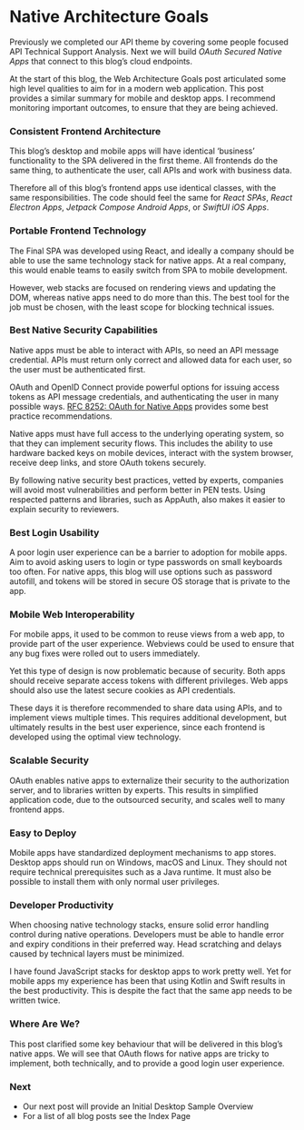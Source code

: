 # Native Architecture Goals

Previously we completed our API theme by covering some people focused <Link href='/posts/api-technical-support-analysis'>API Technical Support Analysis</Link>. Next we will build *OAuth Secured Native Apps* that connect to this blog’s cloud endpoints.

At the start of this blog, the <Link href='/posts/web-architecture-goals'>Web Architecture Goals</Link> post articulated some high level qualities to aim for in a modern web application. This post  provides a similar summary for mobile and desktop apps. I recommend  monitoring important outcomes, to ensure that they are being achieved.

### Consistent Frontend Architecture

This blog’s desktop and mobile apps will have identical ‘business’ functionality to the SPA delivered in the first theme. All frontends do the same thing, to authenticate the user, call APIs and work with business data.

Therefore all of this blog’s frontend apps use identical classes, with the same responsibilities. The code should feel the same for *React SPAs*, *React Electron Apps*, *Jetpack Compose Android Apps*, or *SwiftUI iOS Apps*.

### Portable Frontend Technology

The <Link href='/posts/final-spa-overview'>Final SPA</Link> was developed using React, and ideally a company should be able to use the same technology stack for native apps. At a real company, this would enable teams to easily switch from SPA to mobile development.

However, web stacks are focused on rendering views and updating the DOM, whereas native apps need to do more than this. The best tool for the job must be chosen, with the least scope for blocking technical issues.

### Best Native Security Capabilities

Native apps must be able to interact with APIs, so need an API message credential. APIs must return only correct and allowed data for each user, so the user must be authenticated first.

OAuth and OpenID Connect provide powerful options for issuing access tokens as API message credentials, and authenticating the user in many possible ways. [RFC 8252: OAuth for Native Apps](https://datatracker.ietf.org/doc/rfc8252) provides some best practice recommendations.

Native apps must have full access to the underlying operating system, so that they can implement security flows. This includes the ability to use hardware backed keys on mobile devices, interact with the system browser, receive deep links, and store OAuth tokens securely.

By following native security best practices, vetted by experts, companies will avoid most vulnerabilities and perform better in PEN tests. Using respected patterns and libraries, such as AppAuth, also makes it easier to explain security to reviewers.

### Best Login Usability

A poor login user experience can be a barrier to adoption for mobile apps. Aim to avoid asking users to login or type passwords on small keyboards too often. For native apps, this blog will use options such as password autofill, and tokens will be stored in secure OS storage that is private to the app.

### Mobile Web Interoperability

For mobile apps, it used to be common to reuse views from a web app, to provide part of the user experience. Webviews could be used to ensure that any bug fixes were rolled out to users immediately.

Yet this type of design is now problematic because of security. Both apps should receive separate access tokens with different privileges. Web apps should also use the latest secure cookies as API credentials.

These days it is therefore recommended to share data using APIs, and to implement views multiple times. This requires additional development, but ultimately results in the best user experience, since each frontend is developed using the optimal view technology.

### Scalable Security

OAuth enables native apps to externalize their security to the authorization server, and to libraries written by experts. This results in simplified application code, due to the outsourced security, and scales well to many frontend apps.

### Easy to Deploy

Mobile apps have standardized deployment mechanisms to app stores. Desktop apps should run on Windows, macOS and Linux. They should not require technical prerequisites such as a Java runtime. It must also be possible to install them with only normal user privileges.

### Developer Productivity

When choosing native technology stacks, ensure solid error handling control during native operations. Developers must be able to handle error and expiry conditions in their preferred way. Head scratching and delays caused by technical layers must be minimized.

I have found JavaScript stacks for desktop apps to work pretty well. Yet for mobile apps my experience has been that using Kotlin and Swift results in the best productivity. This is despite the fact that the same app needs to be written twice.

### Where Are We?

This post clarified some key behaviour that will be delivered in this blog’s native apps. We will see that OAuth flows for native apps are tricky to implement, both technically, and to provide a good login user experience.

### Next

- Our next post will provide an <Link href='/posts/desktop-apps-overview'>Initial Desktop Sample Overview</Link>
- For a list of all blog posts see the <Link href='/posts/index'>Index Page</Link>
